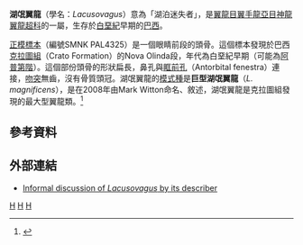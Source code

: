 {{Automatic taxobox
| taxon = Lacusovagus
| fossil_range = [[白堊紀|白堊紀]]早期, {{fossilrange|120}}
| image = 
| image_caption = 
| authority = Witton, 2008
| subdivision_ranks = [[種|種]]
| subdivision =
* '''巨型湖氓翼龍''' ''L. magnificens'' <small>Witton, 2008 ([[模式種|模式種]])</small>
}}

'''湖氓翼龍'''（學名：''Lacusovagus''）意為「湖泊迷失者」，是[[翼龍目|翼龍目]][[翼手龍亞目|翼手龍亞目]][[神龍翼龍超科|神龍翼龍超科]]的一屬，生存於[[白堊紀|白堊紀]]早期的[[巴西|巴西]]。

[[正模標本|正模標本]]（編號SMNK PAL4325）是一個眼睛前段的頭骨。這個標本發現於巴西[[克拉圖組|克拉圖組]]（Crato Formation）的Nova Olinda段，年代為白堊紀早期（可能為[[阿普第階|阿普第階]]）。這個部份頭骨的形狀扁長，鼻孔與[[眶前孔|眶前孔]]（Antorbital fenestra）連接，[[吻突|吻突]]無齒，沒有骨質頭冠。湖氓翼龍的[[模式種|模式種]]是'''巨型湖氓翼龍'''（''L. magnificens''），是在2008年由Mark Witton命名、敘述，湖氓翼龍是克拉圖組發現的最大型翼龍類。<ref name=MW08>{{cite journal |last=Witton |first=Mark P. |date=2008|title=A new azhdarchoid pterosaur from the Crato Formation (Lower Cretaceous, Aptian?) of Brazil |journal=Palaeontology |volume=51|issue=6|pages=1289-1300 |doi=10.1111/j.1475-4983.2008.00811.x}}</ref>

==參考資料==
{{reflist}}

==外部連結==
*[http://flickr.com/photos/markwitton/3064512264/ Informal discussion of ''Lacusovagus'' by its describer] {{Wayback|url=http://flickr.com/photos/markwitton/3064512264/ |date=20121102131345 }}
{{翼龍目|Az.}}
{{Taxonbar|from=Q2559449}}

[[Category:神龍翼龍超科|H]]
[[Category:白堊紀翼龍類|H]]
[[Category:2008年描述的分类群|H]]